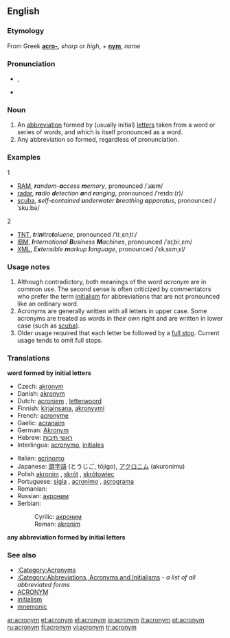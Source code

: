 {{wikipedia}}
==English==

===Etymology===
From Greek '''[[acro-]]''', ''sharp'' or ''high'', + '''[[nym]]''', ''name''

===Pronunciation===
* {{IPA|/ˈæk.ɹə.nɪm/}}, {{SAMPA|/"{k.r\@.nIm/}}
*{{audio|en-uk-acronym.ogg|Audio (UK)}}

===Noun===
{{en-noun}}

#An [[abbreviation]] formed by (usually initial) [[letters]] taken from a word or series of words, and which is itself pronounced as a word.
#Any abbreviation so formed, regardless of pronunciation.

===Examples===
;1
*[[RAM]], '''''r'''andom-'''a'''ccess '''m'''emory'', pronounced /ˈɹæm/
*[[radar]], '''''ra'''dio '''d'''etection '''a'''nd '''r'''anging'', pronounced /ˈreɪdɑː(r)/
*[[scuba]], '''''s'''elf-'''c'''ontained '''u'''nderwater '''b'''reathing '''a'''pparatus'', pronounced /ˈskuːbə/
;2
*[[TNT]], '''''t'''ri'''n'''itro'''t'''oluene'', pronounced /ˈtiːˌɛnˌtiː/
*[[IBM]], '''''I'''nternational '''B'''usiness '''M'''achines'', pronounced /ˈaɪˌbiːˌɛm/
*[[XML]], ''E'''x'''tensible '''m'''arkup '''l'''anguage'', pronounced /ˈɛkˌsɛmˌɛl/

===Usage notes===
#Although contradictory, both meanings of the word ''acronym'' are in common use. The second sense is often criticized by commentators who prefer the term [[initialism]] for abbreviations that are not pronounced like an ordinary word. 
#Acronyms are generally written with all letters in upper case.  Some acronyms are treated as words in their own right and are written in lower case (such as [[scuba]]).
#Older usage required that each letter be followed by a [[full stop]]. Current usage tends to omit full stops.

===Translations===
'''word formed by initial letters'''
{{top}}
*Czech: [[akronym]] {{m}}
*Danish: [[akronym]] {{n}}
*Dutch: [[acroniem]] {{n}}, [[letterwoord]] {{n}}
*Finnish: [[kirjainsana]], [[akronyymi]]
*French: [[acronyme]] {{m}}
*Gaelic: [[acranaim]]
*German: [[Akronym]] {{n}}
*Hebrew: [[ראשי תיבות]] {{mpl}}
*Interlingua: [[acronymo]], [[initial|initiales]] <!--disputed - see discussion page-->
{{mid}}
*Italian: [[acrinomo]] {{m}}
*Japanese: [[頭字語]] (とうじご, tōjigo), [[アクロニム]] (akuronimu)
*Polish [[akronim]] {{m}}, [[skrót]] {{m}}, [[skrótowiec]] {{m}}
*Portuguese: [[sigla]] {{f}}, [[acronimo]] {{m}}, [[acrograma]] {{m}}
*Romanian: {{trad|ro|acronim}} {{n}}
*Russian: [[акроним]] {{m}}
*Serbian:
*:Cyrilic: [[акроним]] {{m}}
*:Roman: [[akronim]] {{m}}
{{bottom}}

'''any abbreviation formed by initial letters'''
{{top}}
{{mid}}
{{bottom}}

===See also===
*[[:Category:Acronyms]]
*[[:Category:Abbreviations, Acronyms and Initialisms]] - ''a list of all abbreviated forms''
*[[ACRONYM]]
*[[initialism]]
*[[mnemonic]]

[[ar:acronym]]
[[et:acronym]]
[[el:acronym]]
[[io:acronym]]
[[it:acronym]]
[[pt:acronym]]
[[ru:acronym]]
[[fi:acronym]]
[[vi:acronym]]
[[tr:acronym]]